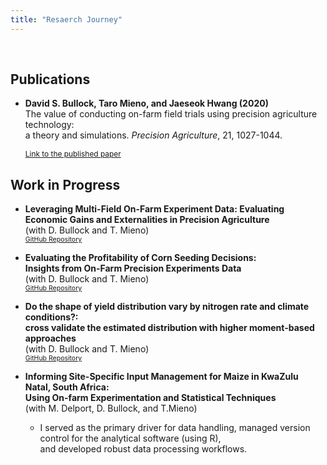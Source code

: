 ```yaml
---
title: "Resaerch Journey"
---
```



<br>

## Publications

- **David S. Bullock, Taro Mieno, and Jaeseok Hwang (2020)**  <br> The value of conducting on-farm field trials using precision agriculture technology: <br> a theory and simulations. *Precision Agriculture*, 21, 1027-1044.

    <span style="font-size: 85%;">[<i class="fas fa-book"></i> Link to the published paper](https://link.springer.com/article/10.1007/s11119-019-09706-1)</span>


## Work in Progress

- **Leveraging Multi-Field On-Farm Experiment Data: Evaluating Economic Gains and Externalities in Precision Agriculture** <br>
   (with D. Bullock and T. Mieno)  
   <span style="font-size: 75%;">[<i class="fab fa-github"></i> GitHub Repository](<https://github.com/jaeseokh/value_multifield_ofpe>)</span>  
 

- **Evaluating the Profitability of Corn Seeding Decisions: <br> Insights from On-Farm Precision Experiments Data** <br>
  (with D. Bullock and T. Mieno)  
   <span style="font-size: 75%;">[<i class="fab fa-github"></i> GitHub Repository](<https://github.com/jaeseokh/corn_seed_response>)</span>  


- **Do the shape of yield distribution vary by nitrogen rate and climate conditions?: <br> cross validate the estimated distribution with higher moment-based approaches** <br> 
 (with D. Bullock and T. Mieno)  
   <span style="font-size: 75%;">[<i class="fab fa-github"></i> GitHub Repository](<https://github.com/jaeseokh/yield_distribution>)</span>  
  

- **Informing Site-Specific Input Management for Maize in KwaZulu Natal, South Africa:<br> Using On-farm Experimentation and Statistical Techniques** <br> 
  (with M. Delport, D. Bullock, and T.Mieno)   
   - I served as the primary driver for data handling, managed version control for the analytical software (using R), <br> and developed robust data processing workflows.
 
